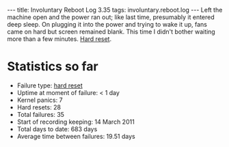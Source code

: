 ---
title: Involuntary Reboot Log 3.35
tags: involuntary.reboot.log
---
Left the machine open and the power ran out; like last time, presumably it entered deep sleep. On plugging it into the power and trying to wake it up, fans came on hard but screen remained blank. This time I didn't bother waiting more than a few minutes. [[Hard reset]].

= Statistics so far =

* Failure type: [[hard reset]]
* Uptime at moment of failure: < 1 day
* Kernel panics: 7
* Hard resets: 28
* Total failures: 35
* Start of recording keeping: 14 March 2011
* Total days to date: 683 days
* Average time between failures: 19.51 days
